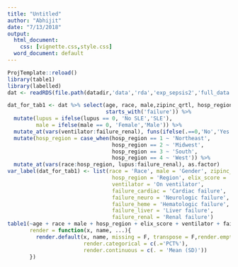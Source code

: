 ```yaml
---
title: "Untitled"
author: "Abhijit"
date: "7/13/2018"
output:
  html_document: 
    css: [vignette.css,style.css]
  word_document: default
---
```


```r
ProjTemplate::reload()
library(table1)
library(labelled)
dat <- readRDS(file.path(datadir,'data','rda','exp_sepsis2','full_data.rds'))
```

```r
dat_for_tab1 <- dat %>% select(age, race, male,zipinc_qrtl, hosp_region, elix_score,lupus, ventilator,
                               starts_with('failure')) %>% 
  mutate(lupus = ifelse(lupus == 0, 'No SLE','SLE'),
         male = ifelse(male == 0, 'Female','Male')) %>% 
  mutate_at(vars(ventilator:failure_renal), funs(ifelse(.==0,'No','Yes'))) %>% 
  mutate(hosp_region = case_when(hosp_region == 1 ~ 'Northeast',
                                 hosp_region == 2 ~ 'Midwest',
                                 hosp_region == 3 ~ 'South',
                                 hosp_region == 4 ~ 'West')) %>% 
  mutate_at(vars(race:hosp_region, lupus:failure_renal), as.factor)
var_label(dat_for_tab1) <- list(race = 'Race', male = 'Gender', zipinc_qtrl = 'SES Quartile',
                                 hosp_region = 'Region', elix_score = 'Elixhauser score',
                                 ventilator = 'On ventilator',
                                 failure_cardiac = 'Cardiac failure',
                                 failure_neuro = 'Neurologic failure',
                                 failure_heme = 'Hematologic failure',
                                 failure_liver = 'Liver failure',
                                 failure_renal = 'Renal failure')
table1(~age + race + male + hosp_region + elix_score + ventilator + failure_cardiac + failure_neuro + failure_heme + failure_liver + failure_renal| lupus, data=dat_for_tab1,
       render = function(x, name, ...){
         render.default(x, name, missing = F, transpose = F,render.empty='',
                        render.categorical = c(.='PCT%'),
                        render.continuous = c(. = 'Mean (SD)'))
       })

```

